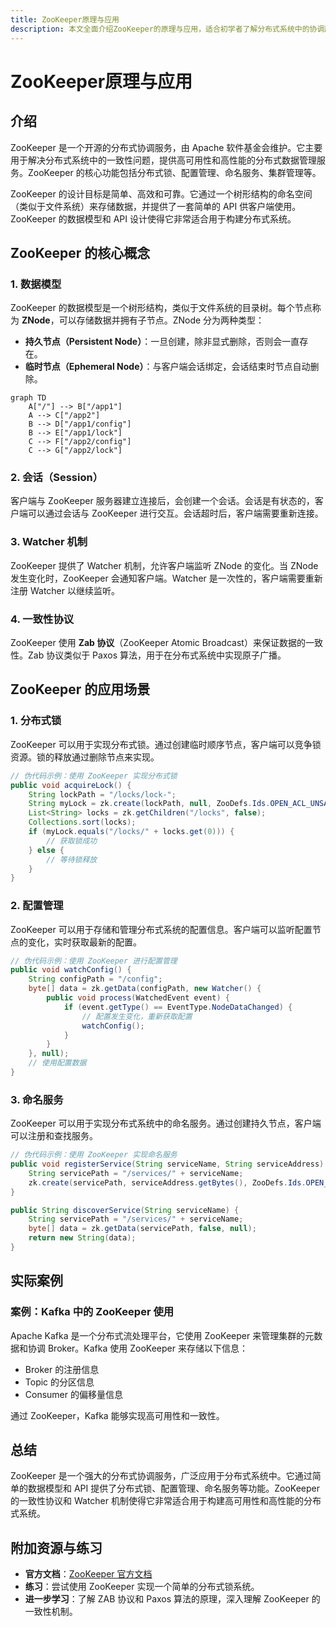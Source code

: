 ```yaml
---
title: ZooKeeper原理与应用
description: 本文全面介绍ZooKeeper的原理与应用，适合初学者了解分布式系统中的协调服务。
---
```


# ZooKeeper原理与应用

## 介绍

ZooKeeper 是一个开源的分布式协调服务，由 Apache 软件基金会维护。它主要用于解决分布式系统中的一致性问题，提供高可用性和高性能的分布式数据管理服务。ZooKeeper 的核心功能包括分布式锁、配置管理、命名服务、集群管理等。

ZooKeeper 的设计目标是简单、高效和可靠。它通过一个树形结构的命名空间（类似于文件系统）来存储数据，并提供了一套简单的 API 供客户端使用。ZooKeeper 的数据模型和 API 设计使得它非常适合用于构建分布式系统。

## ZooKeeper 的核心概念

### 1. 数据模型

ZooKeeper 的数据模型是一个树形结构，类似于文件系统的目录树。每个节点称为 **ZNode**，可以存储数据并拥有子节点。ZNode 分为两种类型：

- **持久节点（Persistent Node）**：一旦创建，除非显式删除，否则会一直存在。
- **临时节点（Ephemeral Node）**：与客户端会话绑定，会话结束时节点自动删除。

```mermaid
graph TD
    A["/"] --> B["/app1"]
    A --> C["/app2"]
    B --> D["/app1/config"]
    B --> E["/app1/lock"]
    C --> F["/app2/config"]
    C --> G["/app2/lock"]
```

### 2. 会话（Session）

客户端与 ZooKeeper 服务器建立连接后，会创建一个会话。会话是有状态的，客户端可以通过会话与 ZooKeeper 进行交互。会话超时后，客户端需要重新连接。

### 3. Watcher 机制

ZooKeeper 提供了 Watcher 机制，允许客户端监听 ZNode 的变化。当 ZNode 发生变化时，ZooKeeper 会通知客户端。Watcher 是一次性的，客户端需要重新注册 Watcher 以继续监听。

### 4. 一致性协议

ZooKeeper 使用 **Zab 协议**（ZooKeeper Atomic Broadcast）来保证数据的一致性。Zab 协议类似于 Paxos 算法，用于在分布式系统中实现原子广播。

## ZooKeeper 的应用场景

### 1. 分布式锁

ZooKeeper 可以用于实现分布式锁。通过创建临时顺序节点，客户端可以竞争锁资源。锁的释放通过删除节点来实现。

```java
// 伪代码示例：使用 ZooKeeper 实现分布式锁
public void acquireLock() {
    String lockPath = "/locks/lock-";
    String myLock = zk.create(lockPath, null, ZooDefs.Ids.OPEN_ACL_UNSAFE, CreateMode.EPHEMERAL_SEQUENTIAL);
    List<String> locks = zk.getChildren("/locks", false);
    Collections.sort(locks);
    if (myLock.equals("/locks/" + locks.get(0))) {
        // 获取锁成功
    } else {
        // 等待锁释放
    }
}
```

### 2. 配置管理

ZooKeeper 可以用于存储和管理分布式系统的配置信息。客户端可以监听配置节点的变化，实时获取最新的配置。

```java
// 伪代码示例：使用 ZooKeeper 进行配置管理
public void watchConfig() {
    String configPath = "/config";
    byte[] data = zk.getData(configPath, new Watcher() {
        public void process(WatchedEvent event) {
            if (event.getType() == EventType.NodeDataChanged) {
                // 配置发生变化，重新获取配置
                watchConfig();
            }
        }
    }, null);
    // 使用配置数据
}
```

### 3. 命名服务

ZooKeeper 可以用于实现分布式系统中的命名服务。通过创建持久节点，客户端可以注册和查找服务。

```java
// 伪代码示例：使用 ZooKeeper 实现命名服务
public void registerService(String serviceName, String serviceAddress) {
    String servicePath = "/services/" + serviceName;
    zk.create(servicePath, serviceAddress.getBytes(), ZooDefs.Ids.OPEN_ACL_UNSAFE, CreateMode.PERSISTENT);
}

public String discoverService(String serviceName) {
    String servicePath = "/services/" + serviceName;
    byte[] data = zk.getData(servicePath, false, null);
    return new String(data);
}
```

## 实际案例

### 案例：Kafka 中的 ZooKeeper 使用

Apache Kafka 是一个分布式流处理平台，它使用 ZooKeeper 来管理集群的元数据和协调 Broker。Kafka 使用 ZooKeeper 来存储以下信息：

- Broker 的注册信息
- Topic 的分区信息
- Consumer 的偏移量信息

通过 ZooKeeper，Kafka 能够实现高可用性和一致性。

## 总结

ZooKeeper 是一个强大的分布式协调服务，广泛应用于分布式系统中。它通过简单的数据模型和 API 提供了分布式锁、配置管理、命名服务等功能。ZooKeeper 的一致性协议和 Watcher 机制使得它非常适合用于构建高可用性和高性能的分布式系统。

## 附加资源与练习

- **官方文档**：[ZooKeeper 官方文档](https://zookeeper.apache.org/doc/current/)
- **练习**：尝试使用 ZooKeeper 实现一个简单的分布式锁系统。
- **进一步学习**：了解 ZAB 协议和 Paxos 算法的原理，深入理解 ZooKeeper 的一致性机制。